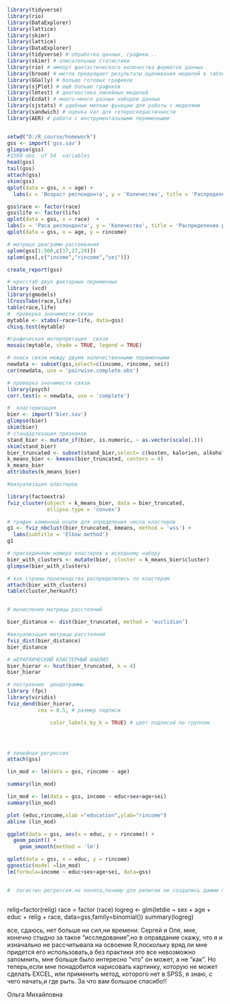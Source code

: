 

```{r}
library(tidyverse)
library(rio)
library(DataExplorer)
library(lattice)
library(skimr)
library(lattice)
library(DataExplorer)
library(tidyverse) # обработка данных, графики...
library(skimr) # описательные статистики
library(rio) # импорт фантастического количества форматов данных
library(broom) # метла превращает результаты оценивания моделей в таблички
library(GGally) # больше готовых графиков
library(sjPlot) # ещё больше графиков
library(lmtest) # диагностика линейных моделей
library(Ecdat) # много-много разных наборов данных
library(sjstats) # удобные мелкие функции для работы с моделями
library(sandwich) # оценка Var для гетероскедастичности
library(AER) # работа с инструментальными переменными


setwd("D:/R_course/homework")
gss <- import('gss.sav')
glimpse(gss)     
#1500 obs  of 54  variables
head(gss)
tail(gss)
attach(gss)
skim(gss)
qplot(data = gss, x = age) +
  labs(x = 'Возраст респондента', y = 'Количество', title = 'Распределение респондентов по возрасту')

gss$race <- factor(race)
gss$life <- factor(life)
qplot(data = gss, x = race)  +
labs(x = 'Раса респондента', y = 'Количество', title = 'Распределение респондентов по расе')
qplot(data = gss, x = age, y = rincome)

# матрица диаграмм рассеивания
splom(gss[1:500,c(17,27,29)])
splom(gss[,c("income","rincome","sei")])

create_report(gss)

# кросстаб двух факторных переменных
library (vcd)
library(gmodels)
lCrossTabe(race,life)
table(race,life)
#  проверка значимости связи
mytable <- xtabs(~race+life, data=gss)
chisq.test(mytable)

#графическая интерпретация  связи
mosaic(mytable, shade = TRUE, legend = TRUE)

# поиск связи между двумя количественными переменными
newdata <- subset(gss,select=c(income, rincome, sei))
cor(newdata, use = 'pairwise.complete.obs')

# проверка значимости связи  
library(psych)
corr.test(x = newdata, use = 'complete') 

#  кластеризация
bier <- import('bier.sav')
glimpse(bier) 
skim(bier)
# стандартизация признаков
stand_bier <- mutate_if(bier, is.numeric, ~ as.vector(scale(.)))
skim(stand_bier)
bier_truncated <- subset(stand_bier,select= c(kosten, kalorien, alkohol))
k_means_bier <- kmeans(bier_truncated, centers = 4)
k_means_bier
attributes(k_means_bier)

#визуализация кластеров

library(factoextra)
fviz_cluster(object = k_means_bier, data = bier_truncated,
             ellipse.type = 'convex')

# график каменной осыпи для определения числа кластеров
g1 <- fviz_nbclust(bier_truncated, kmeans, method = 'wss') +
  labs(subtitle = 'Elbow method')
g1

# присоединяем номера кластеров к исходному набору
bier_with_clusters <- mutate(bier, cluster = k_means_bier$cluster)
glimpse(bier_with_clusters)

# как страны производства распределились по кластерам
attach(bier_with_clusters)
table(cluster,herkunft)


# вычисление матрицы расстояний

bier_distance <- dist(bier_truncated, method = 'euclidian')

#визуализация матрицы расстояний
fviz_dist(bier_distance)
bier_distance

# иЕРАРХИЧЕСКИЙ КЛАСТЕРНЫЙ АНАЛИЗ
bier_hierar <- hcut(bier_truncated, k = 4)
bier_hierar

# построение  дендограммы
library (fpc)
library(viridis)
fviz_dend(bier_hierar,
          cex = 0.5, # размер подписи

              color_labels_by_k = TRUE) # цвет подписей по группам




# линейная регрессия
attach(gss)

lin_mod <- lm(data = gss, rincome ~ age)

summary(lin_mod)

lin_mod <- lm(data = gss, income ~ educ+sex+age+sei)
summary(lin_mod)

plot (educ,rincome,xlab ="education",ylab="rincome")
abline (lin_mod)

ggplot(data = gss, aes(x = educ, y = rincome)) +
  geom_point() +
    geom_smooth(method = 'lm')

qplot(data = gss, x = educ, y = rincome)
ggnostic(model =lin_mod)
lm(formula=income ~ educ+sex+age+sei, data=gss)


#  логистич регрессия.не поняла,почему для религии не создались дамми переменные



```
relig=factor(relig)
race = factor (race)
logreg <- glm(letdie ~ sex + age + educ + relig +
race, data=gss,family=binomial())
summary(logreg)


все, сдаюсь, нет больше ни сил,ни времени.
Сергей и Оля,  мне, конечно стыдно за такое "исследование",но в оправдание скажу, что я и изначально не рассчитывала на освоение R,поскольку вряд ли мне придется его использовать,а без практики это все невозможно запомнить, мне больше было интересно "что" он может, а не "как". Но теперь,если мне понадобится нарисовать картинку, которую не может сделать EXCEL, или применить метод, которого нет в SPSS, я знаю, с чего начать,и где рыть. За что вам большое спасибо!!

Ольга Михайловна


